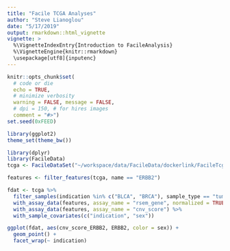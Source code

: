 ```yaml
---
title: "Facile TCGA Analyses"
author: "Steve Lianoglou"
date: "5/17/2019"
output: rmarkdown::html_vignette
vignette: >
  %\VignetteIndexEntry{Introduction to FacileAnalysis}
  %\VignetteEngine{knitr::rmarkdown}
  \usepackage[utf8]{inputenc}
---
```


```r
knitr::opts_chunk$set(
  # code or die
  echo = TRUE,
  # minimize verbosity
  warning = FALSE, message = FALSE,
  # dpi = 150, # for hires images
  comment = "#>")
set.seed(0xFEED)
```

```r
library(ggplot2)
theme_set(theme_bw())

library(dplyr)
library(FacileData)
tcga <- FacileDataSet("~/workspace/data/FacileData/dockerlink/FacileTcgaDataSet")

features <- filter_features(tcga, name == "ERBB2")

fdat <- tcga %>%
  filter_samples(indication %in% c("BLCA", "BRCA"), sample_type == "tumor") %>%
  with_assay_data(features, assay_name = "rsem_gene", normalized = TRUE) %>%
  with_assay_data(features, assay_name = "cnv_score") %>%
  with_sample_covariates(c("indication", "sex"))

ggplot(fdat, aes(cnv_score_ERBB2, ERBB2, color = sex)) +
  geom_point() +
  facet_wrap(~ indication)
```

